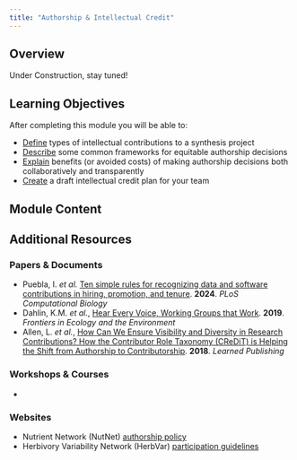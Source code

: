```yaml
---
title: "Authorship & Intellectual Credit"
---
```


## Overview

Under Construction, stay tuned!

## Learning Objectives

After completing this module you will be able to: 

- <u>Define</u> types of intellectual contributions to a synthesis project
- <u>Describe</u> some common frameworks for equitable authorship decisions
- <u>Explain</u> benefits (or avoided costs) of making authorship decisions both collaboratively and transparently
- <u>Create</u> a draft intellectual credit plan for your team

## Module Content



## Additional Resources

### Papers & Documents

- Puebla, I. _et al._ [Ten simple rules for recognizing data and software contributions in hiring, promotion, and tenure](https://journals.plos.org/ploscompbiol/article?id=10.1371/journal.pcbi.1012296). **2024**. _PLoS Computational Biology_
- Dahlin, K.M. _et al._, [Hear Every Voice, Working Groups that Work](https://esajournals.onlinelibrary.wiley.com/doi/10.1002/fee.2115). **2019**. _Frontiers in Ecology and the Environment_
- Allen, L. _et al._, [How Can We Ensure Visibility and Diversity in Research Contributions? How the Contributor Role Taxonomy (CReDiT) is Helping the Shift from Authorship to Contributorship](https://onlinelibrary.wiley.com/doi/epdf/10.1002/leap.1210). **2018**. _Learned Publishing_

### Workshops & Courses

- 

### Websites

- Nutrient Network (NutNet) [authorship policy](https://nutnet.org/authorship)
- Herbivory Variability Network (HerbVar) [participation guidelines](https://herbvar.org/participation.html)
